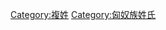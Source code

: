 {{Catnav|頁面分類|...|系譜學|姓氏|依語言分類姓氏|漢字姓氏|複姓}}

{{catmore}}

{{DEFAULTSORT:Poliuhan破六韓}}
[[Category:複姓|Category:複姓]]
[[Category:匈奴族姓氏|Category:匈奴族姓氏]]